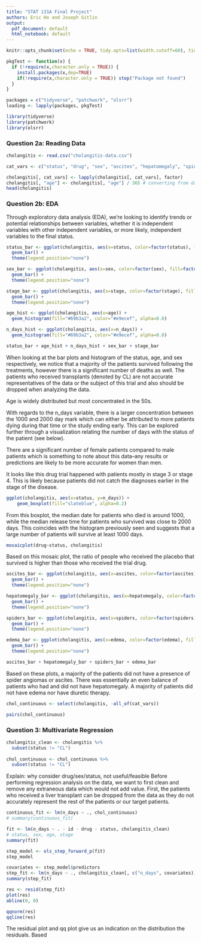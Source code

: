 ```yaml
---
title: "STAT 131A Final Project"
authors: Eric Ho and Joseph Gitlin
output:
  pdf_document: default
  html_notebook: default
---
```


```r
knitr::opts_chunk$set(echo = TRUE, tidy.opts=list(width.cutoff=60), tidy=TRUE)
```


```r
pkgTest <- function(x) {
  if (!require(x,character.only = TRUE)) {
    install.packages(x,dep=TRUE)
    if(!require(x,character.only = TRUE)) stop("Package not found")
  }
}

packages = c("tidyverse", "patchwork", "olsrr")
loading <- lapply(packages, pkgTest)

library(tidyverse)
library(patchwork)
library(olsrr)
```

### Question 2a: Reading Data

```r
cholangitis <- read.csv("cholangitis-data.csv")

cat_vars <- c("status", "drug", "sex", "ascites", "hepatomegaly", "spiders", "edema", "stage")

cholangitis[, cat_vars] <- lapply(cholangitis[, cat_vars], factor)
cholangitis[, "age"] <- cholangitis[, "age"] / 365 # converting from days to years
head(cholangitis)
```

### Question 2b: EDA

Through exploratory data analysis (EDA), we're looking to identify trends or potential relationships between variables, whether it is independent variables with other independent variables, or more likely, independent variables to the final status. 

```r
status_bar <- ggplot(cholangitis, aes(x=status, color=factor(status), fill=factor(status))) +
  geom_bar() +
  theme(legend.position="none")

sex_bar <- ggplot(cholangitis, aes(x=sex, color=factor(sex), fill=factor(sex))) +
  geom_bar() + 
  theme(legend.position="none")

stage_bar <- ggplot(cholangitis, aes(x=stage, color=factor(stage), fill=factor(stage))) +
  geom_bar() + 
  theme(legend.position="none")

age_hist <- ggplot(cholangitis, aes(x=age)) +
  geom_histogram(fill="#69b3a2", color="#e9ecef", alpha=0.8)

n_days_hist <- ggplot(cholangitis, aes(x=n_days)) +
  geom_histogram(fill="#69b3a2", color="#e9ecef", alpha=0.8)

status_bar + age_hist + n_days_hist + sex_bar + stage_bar
```

When looking at the bar plots and histogram of the status, age, and sex respectively, we notice that a majority of the patients survived following the treatments, however there is a significant number of deaths as well. The patients who received transplants (denoted by CL) are not accurate representatives of the data or the subject of this trial and also should be dropped when analyzing the data. 

Age is widely distributed but most concentrated in the 50s. 

With regards to the n_days variable, there is a larger concentration between the 1000 and 2000 day mark which can either be attributed to more patients dying during that time or the study ending early. This can be explored further through a visualization relating the number of days with the status of the patient (see below).

There are a significant number of female patients compared to male patients which is something to note about this data--any results or predictions are likely to be more accurate for women than men. 

It looks like this drug trial happened with patients mostly in stage 3 or stage 4. This is likely because patients did not catch the diagnoses earlier in the stage of the disease. 

```r
ggplot(cholangitis, aes(x=status, y=n_days)) + 
    geom_boxplot(fill="slateblue", alpha=0.2)
```
From this boxplot, the median date for patients who died is around 1000, while the median release time for patients who survived was close to 2000 days. This coincides with the histogram previously seen and suggests that a large number of patients will survive at least 1000 days. 


```r
mosaicplot(drug~status, cholangitis)
```
Based on this mosaic plot, the ratio of people who received the placebo that survived is higher than those who received the trial drug. 

```r
ascites_bar <- ggplot(cholangitis, aes(x=ascites, color=factor(ascites), fill=factor(ascites))) +
  geom_bar() + 
  theme(legend.position="none")

hepatomegaly_bar <- ggplot(cholangitis, aes(x=hepatomegaly, color=factor(hepatomegaly), fill=factor(hepatomegaly))) +
  geom_bar() + 
  theme(legend.position="none")

spiders_bar <- ggplot(cholangitis, aes(x=spiders, color=factor(spiders), fill=factor(spiders))) +
  geom_bar() + 
  theme(legend.position="none")

edema_bar <- ggplot(cholangitis, aes(x=edema, color=factor(edema), fill=factor(edema))) +
  geom_bar() + 
  theme(legend.position="none")

ascites_bar + hepatomegaly_bar + spiders_bar + edema_bar
```
Based on these plots, a majority of the patients did not have a presence of spider angiomas or ascites. There was essentially an even balance of patients who had and did not have hepatomegaly. A majority of patients did not have edema nor have diuretic therapy.


```r
chol_continuous <- select(cholangitis, -all_of(cat_vars))

pairs(chol_continuous)
```


### Question 3: Multivariate Regression

```r
cholangitis_clean <- cholangitis %>% 
  subset(status != "CL")
  
chol_continuous <- chol_continuous %>% 
  subset(status != "CL")
```

Explain: why consider drug/sex/status, not useful/feasible 
Before performing regression analysis on the data, we want to first clean and remove any extraneous data which would not add value. First, the patients who received a liver transplant can be dropped from the data as they do not accurately represent the rest of the patients or our target patients. 

```r
continuous_fit <- lm(n_days ~ ., chol_continuous)
# summary(continuous_fit)

fit <- lm(n_days ~ . - id - drug - status, cholangitis_clean)
# status, sex, age, stage
summary(fit)
```

```r
step_model <- ols_step_forward_p(fit)
step_model
```

```r
covariates <- step_model$predictors
step_fit <- lm(n_days ~ ., cholangitis_clean[, c("n_days", covariates)])
summary(step_fit)
```

```r
res <- resid(step_fit)
plot(res)
abline(0, 0)

qqnorm(res)
qqline(res)
```

The residual plot and qq plot give us an indication on the distribution the residuals. Based 
